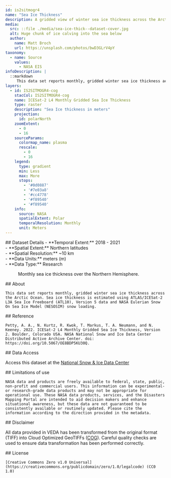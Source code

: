 ```yaml
---
id: is2sitmogr4
name: "Sea Ice Thickness"
description: A gridded view of winter sea ice thickness across the Arctic Ocean
media:
  src: ::file ./media/sea-ice-thick--dataset-cover.jpg
  alt: Huge chunk of ice calving into the sea below
  author:
    name: Matt Broch
    url: https://unsplash.com/photos/bwD3GLrV4pY
taxonomy:
  - name: Source
    values:
      - NASA EIS
infoDescription: |
  ::markdown
     This data set reports monthly, gridded winter sea ice thickness across the Arctic Ocean. Sea ice thickness is estimated using ATLAS/ICESat-2 L3A Sea Ice Freeboard (ATL10), Version 5 data and NASA Eulerian Snow On Sea Ice Model (NESOSIM) snow loading.
layers:
  - id: IS2SITMOGR4-cog
    stacCol: IS2SITMOGR4-cog
    name: ICESat-2 L4 Monthly Gridded Sea Ice Thickness
    type: raster
    description: "Sea Ice thickness in meters"
    projection:
      id: polarNorth
    zoomExtent:
      - 0
      - 16
    sourceParams:
      colormap_name: plasma
      rescale:
        - 0
        - 16
    legend:
      type: gradient
      min: Less
      max: More
      stops:
        - '#0d0887'
        - '#7e03a8'
        - '#cc4778'
        - '#f89540'
        - '#f89540'
    info:
      source: NASA
      spatialExtent: Polar
      temporalResolution: Monthly 
      unit: Meters  
---
```


<Block>
  <Prose>   
    ## Dataset Details
    - **Temporal Extent:** 2018 - 2021<br />
    - **Spatial Extent:** Northern latitudes<br />
    - **Spatial Resolution:** ~10 km<br />
    - **Data Units:** meters (m)<br />
    - **Data Type:** Research<br />
  </Prose>
<Figure>
    <Map
      datasetId='is2sitmogr4'
      layerId='IS2SITMOGR4-cog'
      center={[-60.4743, 82.5651]}
      zoom={1}
      dateTime='2018-12-01'
    />
    <Caption
      attrAuthor='NASA'
      attrUrl='https://nasa.gov/'
    >
    Monthly sea ice thickness over the Northern Hemisphere.
    </Caption>
  </Figure>
</Block>


<Block>
  <Prose>
    ## About

    This data set reports monthly, gridded winter sea ice thickness across the Arctic Ocean. Sea ice thickness is estimated using ATLAS/ICESat-2 L3A Sea Ice Freeboard (ATL10), Version 5 data and NASA Eulerian Snow On Sea Ice Model (NESOSIM) snow loading.
  </Prose>
</Block>


<Block>
  <Prose>
    ## Reference

    Petty, A. A., N. Kurtz, R. Kwok, T. Markus, T. A. Neumann, and N. Keeney. 2022. ICESat-2 L4 Monthly Gridded Sea Ice Thickness, Version 2. Boulder, Colorado USA. NASA National Snow and Ice Data Center Distributed Active Archive Center. doi: https://doi.org/10.5067/OE8BDP5KU30Q.
  </Prose>
</Block>


<Block>
  <Prose>
  ## Data Access

  Access this dataset at the [National Snow & Ice Data Center](https://nsidc.org/data/IS2SITMOGR4/versions/2)
  </Prose>
</Block>


<Block>
  <Prose>
    ## Limitations of use

    NASA data and products are freely available to federal, state, public, non-profit and commercial users. This information can be experimental- or research-grade data products and may not be appropriate for operational use. These NASA data products, services, and the Disasters Mapping Portal are intended to aid decision makers and enhance situational awareness, but these data are not guaranteed to be consistently available or routinely updated. Please cite the information according to the direction provided in the metadata.
  </Prose>
</Block>


<Block>
  <Prose>
  ## Disclaimer

  All data provided in VEDA has been transformed from the original format (TIFF) into Cloud Optimized GeoTIFFs ([COG](https://www.cogeo.org)). Careful quality checks are used to ensure data transformation has been performed correctly.  
  </Prose>
</Block>


<Block>
  <Prose>
    ## License

    [Creative Commons Zero v1.0 Universal](https://creativecommons.org/publicdomain/zero/1.0/legalcode) (CC0 1.0)
  </Prose>
</Block>